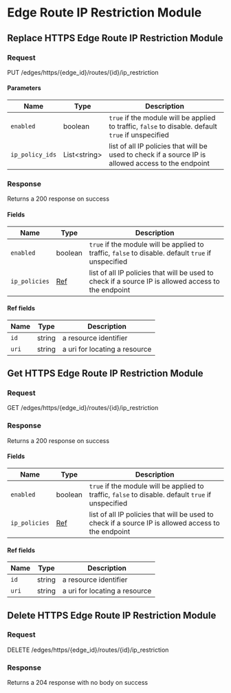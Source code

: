 

# Edge Route IP Restriction Module

## Replace HTTPS Edge Route IP Restriction Module



### Request

PUT /edges/https/\{edge_id\}/routes/\{id\}/ip_restriction

<EdgeRouteIPRestrictionModuleReplaceRequest />

#### Parameters

| Name | Type | Description |
|---|---|---|
| `enabled` | boolean | `true` if the module will be applied to traffic, `false` to disable. default `true` if unspecified |
| `ip_policy_ids` | List&lt;string&gt; | list of all IP policies that will be used to check if a source IP is allowed access to the endpoint |

### Response

Returns a 200 response on success

<EdgeRouteIPRestrictionModuleReplaceResponse />

#### Fields

| Name | Type | Description |
|---|---|---|
| `enabled` | boolean | `true` if the module will be applied to traffic, `false` to disable. default `true` if unspecified |
| `ip_policies` | [Ref](#ref-fields) | list of all IP policies that will be used to check if a source IP is allowed access to the endpoint |

#### Ref fields

| Name | Type | Description |
|---|---|---|
| `id` | string | a resource identifier |
| `uri` | string | a uri for locating a resource |

## Get HTTPS Edge Route IP Restriction Module



### Request

GET /edges/https/\{edge_id\}/routes/\{id\}/ip_restriction

<EdgeRouteIPRestrictionModuleGetRequest />

### Response

Returns a 200 response on success

<EdgeRouteIPRestrictionModuleGetResponse />

#### Fields

| Name | Type | Description |
|---|---|---|
| `enabled` | boolean | `true` if the module will be applied to traffic, `false` to disable. default `true` if unspecified |
| `ip_policies` | [Ref](#ref-fields) | list of all IP policies that will be used to check if a source IP is allowed access to the endpoint |

#### Ref fields

| Name | Type | Description |
|---|---|---|
| `id` | string | a resource identifier |
| `uri` | string | a uri for locating a resource |

## Delete HTTPS Edge Route IP Restriction Module



### Request

DELETE /edges/https/\{edge_id\}/routes/\{id\}/ip_restriction

<EdgeRouteIPRestrictionModuleDeleteRequest />

### Response

Returns a 204 response with no body on success
